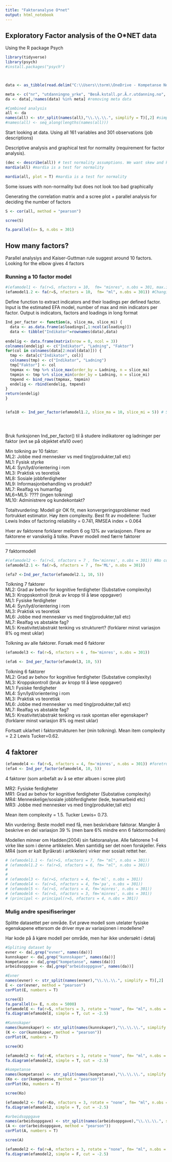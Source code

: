 ```yaml
---
title: "Faktoranalyse O*net"
output: html_notebook
---
```

 

## Exploratory Factor analysis of the O*NET data 
Using the R package Psych


```r

library(tidyverse)
library(psych)
#install.packages("psych")



data <- as_tibble(read.delim("C:\\Users\\torm\\OneDrive - Kompetanse Norge\\Dokumenter\\GitHub\\Onet\\Faktoranalyse-O-net\\onet_rdatasett.tsv", encoding = "UTF-8"))

meta <- c("nr", "utdanningno_yrke", "BesÃ.kstall.pr.Ã.r.utdanning.no", "andel_menn", "andel_menn_0_40", "antall", "interesse")    
da <- data[,!names(data) %in% meta] #removing meta data

#Combined analysis
all <- da
names(all) <- str_split(names(all),"\\.\\.\\.", simplify = T)[,2] #simplify colnames
#names(all) <- seq_along(lengths(names(all)))
```

Start looking at data. Using all 161 variables and 301 observations (job descriptions)

Descriptive analysis and graphical test for normality (requirement for factor analysis). 

```r
(dec <- describe(all)) # test normality assumptions. We want skew and kurtosis = 0. 
mardia(all) #mardia is a test for normality
```
```r
mardia(all, plot = T) #mardia is a test for normality

```

Some issues with non-normality but does not look too bad graphically 

Generating the correlation matrix and a scree plot + parallel analysis for deciding the number of factors
```r
S <- cor(all, method = "pearson")

scree(S)

fa.parallel(x= S, n.obs = 301)
```

## How many factors?
Parallel analysiys and Kaiser-Guttman rule suggest around 10 factors. Looking for the elbow gives 4 factors


### Running a 10 factor model
```r
#(efamodel1 <- fa(r=S, nfactors = 10,  fm= "minres", n.obs = 301, max.iter = 2000)) #No convergence
(efamodel1.2 <- fa(r=S, nfactors = 10,  fm= "ml", n.obs = 301)) #Changing to ML estimator
```

Define function to extract indicators and their loadings per defined factor. Input is the estimated EFA model, number of max and min indicators per factor. Output is indicators, factors and loadings in long format

```r
Ind_per_factor <- function(a, slice_ma, slice_mi) {
  data <- as.data.frame(a$loadings[,1:ncol(a$loading)])
  data <- tibble("Indikator"=rownames(data),data)
  
endelig <- data.frame(matrix(nrow = 0, ncol = 3))
colnames(endelig) <- c("Indikator", "Ladning", "Faktor")
for(col in colnames(data[2:ncol(data)])) {
  tmp <- data[c("Indikator", col)]
  colnames(tmp) <- c("Indikator", "Ladning")
  tmp["Faktor"] <- col
  tmpmax <- tmp %>% slice_max(order_by = Ladning, n = slice_ma)
  tmpmin <- tmp %>% slice_min(order_by = Ladning, n = slice_mi)
  tmpend <- bind_rows(tmpmax, tmpmin)
  endelig <- rbind(endelig, tmpend)
}
return(endelig)
}


(efa10 <- Ind_per_factor(efamodel1.2, slice_ma = 10, slice_mi = 5)) # Study indicators per factor


       
```
Bruk funksjonen Ind_per_factor() til å studere indikatorer og ladninger per faktor (evt se på objektet efa10 over)

Min tolkning av 10 faktor:   
ML2: Jobbe med mennesker vs med ting(produkter,tall etc)\
ML1: Fysisk styrke\
ML4: Syn/lyd/orientering i rom\
ML3: Praktisk vs teoretisk\
ML8: Sosiale jobbferdigheter\
ML9: Informasjonbehandling vs produkt?\
ML7: Realfag vs humanfag\
ML6=ML5: ???? (ingen tolkning)\
ML10: Administrere og kundekontakt?\

Totaltvurdering: Modell gir OK fit, men konvergeringsproblemer med fortrukket estimator. Høy item complexity. Best fit av modellene: Tucker Lewis Index of factoring reliability =  0.741, RMSEA index =  0.064

Hver av faktorene forklarer mellom 6 og 13% av variasjonen. Flere av faktorene er vanskelig å tolke. Prøver modell med færre faktorer  

----

7 faktormodell

```r
#(efamodel2 <- fa(r=S, nfactors = 7 , fm='minres', n.obs = 301)) #No convergence
(efamodel2.1 <- fa(r=S, nfactors = 7 , fm='ML', n.obs = 301))

(efa7 <-Ind_per_factor(efamodel2.1, 10, 5))
```
Tolkning 7 faktorer  
ML2: Grad av behov for kognitive ferdigheter (Substative complexity)\
ML3: Kroppskontroll (bruk av kropp til å løse oppgaver)\
ML1: Fysiske ferdigheter\
ML4: Syn/lyd/orientering i rom\
ML3: Praktisk vs teoretisk\
ML6: Jobbe med mennesker vs med ting(produkter,tall etc)\
ML7: Realfag vs abstakte fag?\
ML5: Kreativitet/abstrakt tenking vs strukturert? (forklarer minst variasjon  8% og mest uklar)\


Tolkning av alle faktorer. Forsøk med 6 faktorer

```r
(efamodel3 <- fa(r=S, nfactors = 6 , fm='minres', n.obs = 301)) 

(efa6 <- Ind_per_factor(efamodel3, 10, 5))
```


Tolkning 6 faktorer  
ML2: Grad av behov for kognitive ferdigheter (Substative complexity)\
ML3: Kroppskontroll (bruk av kropp til å løse oppgaver)\
ML1: Fysiske ferdigheter\
ML4: Syn/lyd/orientering i rom\
ML3: Praktisk vs teoretisk\
ML6: Jobbe med mennesker vs med ting(produkter,tall etc)\
ML7: Realfag vs abstakte fag?\
ML5: Kreativitet/abstrakt tenking vs rask spontan eller egenskaper?\
 (forklarer minst variasjon  8% og mest uklar)
 
 
Fortsatt uklarhet i faktorstrukturen her (min tolkning). Mean item complexity =  2.2 Lewis Tucker=0.62.


## 4 faktorer

```r
(efamodel4 <- fa(r=S, nfactors = 4, fm='minres', n.obs = 301)) #foretrukket modell
(efa4 <- Ind_per_factor(efamodel4, 10, 5))
```
4 faktorer (som anbefalt av å se etter albuen i scree plot)

MR2: Fysiske ferdigheter\
MR1: Grad av behov for kognitive ferdigheter (Substative complexity)\
MR4: Menneskelige/sosiale jobbferdigheter (lede, teamarbeid etc)\
MR3: Jobbe med mennesker vs med ting(produkter,tall etc)\

Mean item complexity =  1.5. Tucker Lewis= 0.73.

Min vurdering: Beste modell med få, men beskrivbare faktorar. Mangler å beskrive en del variasjon 39 % (men bare 6% mindre enn 6 faktormodellen) 

Modellen minner om Hadden(2004) sin faktoranalyse. Alle faktorene 1-4 virke like som i denne artikkelen. Men samtidig ser det noen forskjeller. Feks MR4 (som er kalt Byråkrati i artikkelen) virker mer sosialt rettet her. 


```r
# (efamodel1.1 <- fa(r=S, nfactors = 7, fm= "ml", n.obs = 301))
# (efamodel1.2 <- fa(r=S, nfactors = 6, fm= "ml", n.obs = 301))
# 
# 
# (efamodel3 <- fa(r=S, nfactors = 4, fm='ml', n.obs = 301))
# (efamodel4 <- fa(r=S, nfactors = 4, fm='pa', n.obs = 301))
# (efamodel5 <- fa(r=S, nfactors = 4, fm='minres', n.obs = 301))
# (efamodel6 <- fa(r=S, nfactors = 3, fm='minres', n.obs = 301))
# (principal <- principal(r=S, nfactors = 4, n.obs = 301))

```


### Mulig andre spesifiseringer
Splitte datasettet per område. Evt prøve modell som utelater fysiske egenskapene ettersom de driver mye av variasjonen i modellene?

Har kode på å kjøre modell per område, men har ikke undersøkt i detalj

```r
#Spliting dataset by  
evner <- da[,grep("evner", names(da))]
kunnskaper <- da[,grep("kunnskaper", names(da))]
kompetanse <- da[,grep("kompetanse", names(da))]
arbeidsoppgave <- da[,grep("arbeidsoppgave", names(da))]

#Evner
names(evner) <- str_split(names(evner),"\\.\\.\\.", simplify = T)[,2]
E <- cor(evner, method = "pearson")
corPlot(E, numbers = T)

scree(E)
fa.parallel(x= E, n.obs = 5000)
(efamodelE <- fa(r=S, nfactors = 3, rotate = "none", fm= "ml", n.obs = ))
fa.diagram(efamodelE, simple = T, cut = -2.5)

#Kunnskaper
names(kunnskaper) <- str_split(names(kunnskaper),"\\.\\.\\.", simplify = T)[,2]
(K <- cor(kunnskaper, method = "pearson"))
corPlot(K, numbers = T)

scree(K)

(efamodel2 <- fa(r=K, nfactors = 3, rotate = "none", fm= "ml", n.obs = 2000))
fa.diagram(efamodel2, simple = T, cut = -2.5)

#kompetanse
names(kompetanse) <- str_split(names(kompetanse),"\\.\\.\\.", simplify = T)[,2]
(Ko <- cor(kompetanse, method = "pearson"))
corPlot(Ko, numbers = T)

scree(Ko)

(efamodel2 <- fa(r=Ko, nfactors = 3, rotate = "none", fm= "ml", n.obs = 2000))
fa.diagram(efamodel2, simple = T, cut = -2.5)

#arbeidsoppgave
names(arbeidsoppgave) <- str_split(names(arbeidsoppgave),"\\.\\.\\.", simplify = T)[,2]
(A <- cor(arbeidsoppgave, method = "pearson"))
corPlot(A, numbers = T)

scree(A)

(efamodel2 <- fa(r=A, nfactors = 3, rotate = "none", fm= "ml", n.obs = 2000))
fa.diagram(efamodel2, simple = F, cut = -2.5)

```


